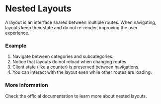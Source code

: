 # Nested Layouts

A layout is an interface shared between multiple routes. When navigating, layouts keep their state and do not re-render, improving the user experience.

### Example

1. Navigate between categories and subcategories.
2. Notice that layouts do not reload when changing routes.
3. Client state (like a counter) is preserved between navigations.
4. You can interact with the layout even while other routes are loading.

### More information

Check the official documentation to learn more about nested layouts.
